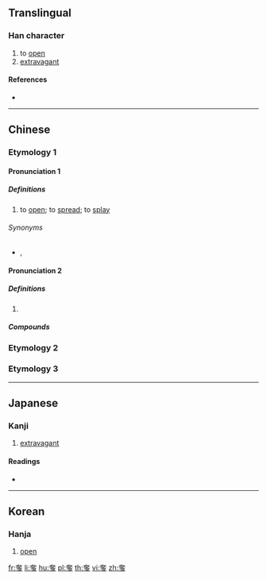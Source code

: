 {{character info/new}}
==Translingual==

===Han character===
{{Han char|rn=37|rad=大|as=06|sn=9|four=40207|canj=KNIN|ids=⿱大多}}

# to [[open]]
# [[extravagant]]

====References====
* {{Han ref|kx=0252.020|dkj=05920|dj=0513.030|hdz=10539.100|uh=5953|ud=22867|bh=CE61|bd=52833}}

----

==Chinese==

===Etymology 1===

====Pronunciation 1====
{{zh-forms|alt=偧-Sichuan,觰-Sichuan,楂-Sichuan,夻-Sichuan}}
{{zh-pron
|m=奓
|m-s=za1
|c=zaa3
|j=za3
|mc=y
|oc=y
|cat=v
}}

=====Definitions=====
{{zh-hanzi}}

# {{lb|zh|dialectal|_|Mandarin|dialectal|_|Wu|dialectal|_|Xiang}} to [[open]]; to [[spread]]; to [[splay]]
{{attention|zh|please check definitions; more needed}}

======Synonyms======
* {{zh-l|張}}, {{zh-l|張開}}

====Pronunciation 2====
{{zh-forms}}
{{zh-pron
|m=zhā
|c=zaa1
|mc=1
|oc=1
|cat=pn
}}

=====Definitions=====
{{zh-hanzi}}

# {{n-g|Used in place names in [[Hubei]], China.}}

=====Compounds=====
{{zh-der|奓河|奓山|奓湖}}

===Etymology 2===
{{zh-see|侈|o}}

===Etymology 3===
{{zh-see|奢|o}}

----

==Japanese==

===Kanji===
{{ja-kanji|grade=|rs=大06}}

# [[extravagant]]

====Readings====
* {{ja-readings|on=[[た]] (ta), [[しゃ]] (sha), [[し]] (shi)|kun=[[はる]] (haru), [[おごる]] (ogoru), [[あける]] (akeru)}}

----

==Korean==

===Hanja===
{{ko-hanja|hangeul=차|rv=cha|mr=ch'a}}

# [[open]]

[[fr:奓]]
[[li:奓]]
[[hu:奓]]
[[pl:奓]]
[[th:奓]]
[[vi:奓]]
[[zh:奓]]
